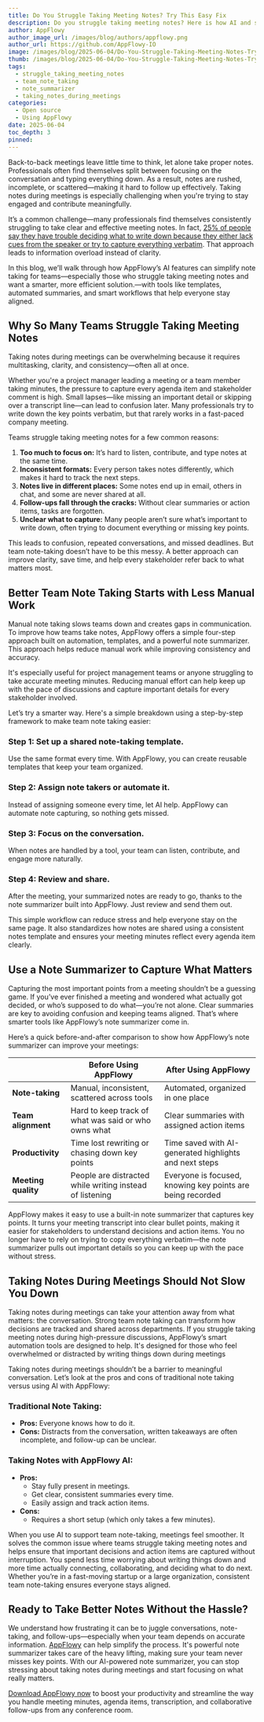 ```yaml
---
title: Do You Struggle Taking Meeting Notes? Try This Easy Fix
description: Do you struggle taking meeting notes? Here is how AI and simple tools in AppFlowy help you take better notes and stay focused during team meetings.
author: AppFlowy
author_image_url: /images/blog/authors/appflowy.png
author_url: https://github.com/AppFlowy-IO
image: /images/blog/2025-06-04/Do-You-Struggle-Taking-Meeting-Notes-Try-This-Easy-Fix.png
thumb: /images/blog/2025-06-04/Do-You-Struggle-Taking-Meeting-Notes-Try-This-Easy-Fix.png
tags:
  - struggle_taking_meeting_notes
  - team_note_taking
  - note_summarizer
  - taking_notes_during_meetings
categories:
  - Open source
  - Using AppFlowy
date: 2025-06-04
toc_depth: 3
pinned:
---
```


Back-to-back meetings leave little time to think, let alone take proper notes. Professionals often find themselves split
between focusing on the conversation and typing everything down. As a result, notes are rushed, incomplete, or
scattered—making it hard to follow up effectively. Taking notes during meetings is especially challenging when you're
trying to stay engaged and contribute meaningfully.

It’s a common challenge—many professionals find themselves consistently struggling to take clear and effective meeting
notes. In
fact, [25% of people say they have trouble deciding what to write down because they either lack cues from the speaker or try to capture everything verbatim](https://files.eric.ed.gov/fulltext/EJ450310.pdf).
That approach leads to information overload instead of clarity.

In this blog, we’ll walk through how AppFlowy’s AI features can simplify note taking for teams—especially those who
struggle taking meeting notes and want a smarter, more efficient solution.—with tools like templates, automated
summaries, and smart workflows that help everyone stay aligned.

## Why So Many Teams Struggle Taking Meeting Notes

Taking notes during meetings can be overwhelming because it requires multitasking, clarity, and consistency—often all at
once.

Whether you're a project manager leading a meeting or a team member taking minutes, the pressure to capture every agenda
item and stakeholder comment is high. Small lapses—like missing an important detail or skipping over a transcript
line—can lead to confusion later. Many professionals try to write down the key points verbatim, but that rarely works in
a fast-paced company meeting.

Teams struggle taking meeting notes for a few common reasons:

1. **Too much to focus on:** It’s hard to listen, contribute, and type notes at the same time.
2. **Inconsistent formats:** Every person takes notes differently, which makes it hard to track the next steps.
3. **Notes live in different places:** Some notes end up in email, others in chat, and some are never shared at all.
4. **Follow-ups fall through the cracks:** Without clear summaries or action items, tasks are forgotten.
5. **Unclear what to capture:** Many people aren’t sure what’s important to write down, often trying to document
   everything or missing key points.

This leads to confusion, repeated conversations, and missed deadlines. But team note-taking doesn’t have to be this
messy. A better approach can improve clarity, save time, and help every stakeholder refer back to what matters most.

## Better Team Note Taking Starts with Less Manual Work

Manual note taking slows teams down and creates gaps in communication. To improve how teams take notes, AppFlowy offers
a simple four-step approach built on automation, templates, and a powerful note summarizer. This approach helps reduce
manual work while improving consistency and accuracy.

It's especially useful for project management teams or anyone struggling to take accurate meeting minutes. Reducing
manual effort can help keep up with the pace of discussions and capture important details for every stakeholder
involved.

Let’s try a smarter way. Here's a simple breakdown using a step-by-step framework to make team note taking easier:

### Step 1: Set up a shared note-taking template.

Use the same format every time. With AppFlowy, you can create reusable templates that keep your team organized.

### Step 2: Assign note takers or automate it.

Instead of assigning someone every time, let AI help. AppFlowy can automate note capturing, so nothing gets missed.

### Step 3: Focus on the conversation.

When notes are handled by a tool, your team can listen, contribute, and engage more naturally.

### Step 4: Review and share.

After the meeting, your summarized notes are ready to go, thanks to the note summarizer built into AppFlowy. Just review
and send them out.

This simple workflow can reduce stress and help everyone stay on the same page. It also standardizes how notes are
shared using a consistent notes template and ensures your meeting minutes reflect every agenda item clearly.

## Use a Note Summarizer to Capture What Matters

Capturing the most important points from a meeting shouldn’t be a guessing game. If you’ve ever finished a meeting and
wondered what actually got decided, or who’s supposed to do what—you’re not alone. Clear summaries are key to avoiding
confusion and keeping teams aligned. That’s where smarter tools like AppFlowy’s note summarizer come in.

Here’s a quick before-and-after comparison to show how AppFlowy’s note summarizer can improve your meetings:

|                     | Before Using AppFlowy                                    | After Using AppFlowy                                       |
|---------------------|----------------------------------------------------------|------------------------------------------------------------|
| **Note-taking**     | Manual, inconsistent, scattered across tools             | Automated, organized in one place                          |
| **Team alignment**  | Hard to keep track of what was said or who owns what     | Clear summaries with assigned action items                 |
| **Productivity**    | Time lost rewriting or chasing down key points           | Time saved with AI-generated highlights and next steps     |
| **Meeting quality** | People are distracted while writing instead of listening | Everyone is focused, knowing key points are being recorded |

AppFlowy makes it easy to use a built-in note summarizer that captures key points. It turns your meeting transcript into
clear bullet points, making it easier for stakeholders to understand decisions and action items. You no longer have to
rely on trying to copy everything verbatim—the note summarizer pulls out important details so you can keep up with the
pace without stress.

## Taking Notes During Meetings Should Not Slow You Down

Taking notes during meetings can take your attention away from what matters: the conversation. Strong team note taking
can transform how decisions are tracked and shared across departments. If you struggle taking meeting notes during
high-pressure discussions, AppFlowy’s smart automation tools are designed to help. It's designed for those who feel
overwhelmed or distracted by writing things down during meetings

Taking notes during meetings shouldn’t be a barrier to meaningful conversation. Let’s look at the pros and cons of
traditional note taking versus using AI with AppFlowy:

### Traditional Note Taking:

* **Pros:** Everyone knows how to do it.
* **Cons:** Distracts from the conversation, written takeaways are often incomplete, and follow-up can be unclear.

### Taking Notes with AppFlowy AI:

* **Pros:**
    * Stay fully present in meetings.
    * Get clear, consistent summaries every time.
    * Easily assign and track action items.
* **Cons:**
    * Requires a short setup (which only takes a few minutes).

When you use AI to support team note-taking, meetings feel smoother. It solves the common issue where teams struggle
taking meeting notes and helps ensure that important decisions and action items are captured without interruption. You
spend less time worrying about writing things down and more time actually connecting, collaborating, and deciding what
to do next. Whether you’re in a fast-moving startup or a large organization, consistent team note-taking ensures
everyone stays aligned.

## Ready to Take Better Notes Without the Hassle?

We understand how frustrating it can be to juggle conversations, note-taking, and follow-ups—especially when your team
depends on accurate information. [AppFlowy](https://appflowy.com/) can help simplify the process. It's powerful note
summarizer takes care of the heavy lifting, making sure your team never misses key points. With our AI-powered note
summarizer, you can stop stressing about taking notes during meetings and start focusing on what really matters.

[Download AppFlowy now](https://appflowy.com/download) to boost your productivity and streamline the way you handle
meeting minutes, agenda items, transcription, and collaborative follow-ups from any conference room.